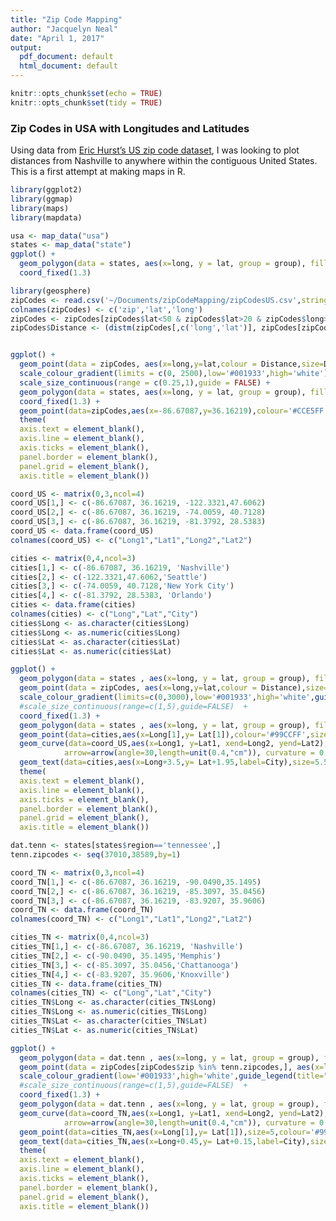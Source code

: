 ```yaml
---
title: "Zip Code Mapping"
author: "Jacquelyn Neal"
date: "April 1, 2017"
output:
  pdf_document: default
  html_document: default
---
```


```r
knitr::opts_chunk$set(echo = TRUE)
knitr::opts_chunk$set(tidy = TRUE)
```

### Zip Codes in USA with Longitudes and Latitudes
Using data from [Eric Hurst's US zip code dataset](https://gist.github.com/erichurst/7882666), I was looking to plot distances from Nashville to anywhere within the contiguous United States. This is a first attempt at making maps in R.

```r
library(ggplot2)
library(ggmap)
library(maps)
library(mapdata)
```


```r
usa <- map_data("usa")
states <- map_data("state")
ggplot() + 
  geom_polygon(data = states, aes(x=long, y = lat, group = group), fill = NA, color = "black") + 
  coord_fixed(1.3)
```

```r
library(geosphere)
zipCodes <- read.csv('~/Documents/zipCodeMapping/zipCodesUS.csv',stringsAsFactors = FALSE,header=TRUE)
colnames(zipCodes) <- c('zip','lat','long') 
zipCodes <- zipCodes[zipCodes$lat<50 & zipCodes$lat>20 & zipCodes$long>-130,]
zipCodes$Distance <- (distm(zipCodes[,c('long','lat')], zipCodes[zipCodes$zip==37214,c('long','lat')], fun=distVincentyEllipsoid)/1000)/1.609


ggplot() +
  geom_point(data = zipCodes, aes(x=long,y=lat,colour = Distance,size=Distance)) +
  scale_colour_gradient(limits = c(0, 2500),low='#001933',high='white') +
  scale_size_continuous(range = c(0.25,1),guide = FALSE) +
  geom_polygon(data = states, aes(x=long, y = lat, group = group), fill = NA, color = "black") + 
  coord_fixed(1.3) +
  geom_point(data=zipCodes,aes(x=-86.67087,y=36.16219),colour='#CCE5FF',size=2,shape=9) +
  theme(
  axis.text = element_blank(),
  axis.line = element_blank(),
  axis.ticks = element_blank(),
  panel.border = element_blank(),
  panel.grid = element_blank(),
  axis.title = element_blank())
```


```r
coord_US <- matrix(0,3,ncol=4)
coord_US[1,] <- c(-86.67087, 36.16219, -122.3321,47.6062)
coord_US[2,] <- c(-86.67087, 36.16219, -74.0059, 40.7128)
coord_US[3,] <- c(-86.67087, 36.16219, -81.3792, 28.5383)
coord_US <- data.frame(coord_US)
colnames(coord_US) <- c("Long1","Lat1","Long2","Lat2")

cities <- matrix(0,4,ncol=3)
cities[1,] <- c(-86.67087, 36.16219, 'Nashville')
cities[2,] <- c(-122.3321,47.6062,'Seattle')
cities[3,] <- c(-74.0059, 40.7128,'New York City')
cities[4,] <- c(-81.3792, 28.5383, 'Orlando')
cities <- data.frame(cities)
colnames(cities) <- c("Long","Lat","City")
cities$Long <- as.character(cities$Long)
cities$Long <- as.numeric(cities$Long)
cities$Lat <- as.character(cities$Lat)
cities$Lat <- as.numeric(cities$Lat)

ggplot() +
  geom_polygon(data = states , aes(x=long, y = lat, group = group), fill = NA, color = "black") +
  geom_point(data = zipCodes, aes(x=long,y=lat,colour = Distance),size=1) +
  scale_colour_gradient(limits=c(0,3000),low='#001933',high='white',guide_legend(title="Distance (mi)")) + 
  #scale_size_continuous(range=c(1,5),guide=FALSE)  + 
  coord_fixed(1.3) +
  geom_polygon(data = states , aes(x=long, y = lat, group = group), fill = NA, color = "black") +
  geom_point(data=cities,aes(x=Long[1],y= Lat[1]),colour='#99CCFF',size=4,shape=9) +
  geom_curve(data=coord_US,aes(x=Long1, y=Lat1, xend=Long2, yend=Lat2),colour='#FF0074',
            arrow=arrow(angle=30,length=unit(0.4,"cm")), curvature = 0.3,size=1) +
  geom_text(data=cities,aes(x=Long+3.5,y= Lat+1.95,label=City),size=5.5,colour=c('gold'), fontface=2)+ #,'#D4AF37','#D4AF37','#D4AF37'),fontface=2) +
  theme(
  axis.text = element_blank(),
  axis.line = element_blank(),
  axis.ticks = element_blank(),
  panel.border = element_blank(),
  panel.grid = element_blank(),
  axis.title = element_blank())
```

```r
dat.tenn <- states[states$region=='tennessee',]
tenn.zipcodes <- seq(37010,38589,by=1)

coord_TN <- matrix(0,3,ncol=4)
coord_TN[1,] <- c(-86.67087, 36.16219, -90.0490,35.1495)
coord_TN[2,] <- c(-86.67087, 36.16219, -85.3097, 35.0456)
coord_TN[3,] <- c(-86.67087, 36.16219, -83.9207, 35.9606)
coord_TN <- data.frame(coord_TN)
colnames(coord_TN) <- c("Long1","Lat1","Long2","Lat2")

cities_TN <- matrix(0,4,ncol=3)
cities_TN[1,] <- c(-86.67087, 36.16219, 'Nashville')
cities_TN[2,] <- c(-90.0490, 35.1495,'Memphis')
cities_TN[3,] <- c(-85.3097, 35.0456,'Chattanooga')
cities_TN[4,] <- c(-83.9207, 35.9606,'Knoxville')
cities_TN <- data.frame(cities_TN)
colnames(cities_TN) <- c("Long","Lat","City")
cities_TN$Long <- as.character(cities_TN$Long)
cities_TN$Long <- as.numeric(cities_TN$Long)
cities_TN$Lat <- as.character(cities_TN$Lat)
cities_TN$Lat <- as.numeric(cities_TN$Lat)

ggplot() +
  geom_polygon(data = dat.tenn , aes(x=long, y = lat, group = group), fill = NA, color = "black") +
  geom_point(data = zipCodes[zipCodes$zip %in% tenn.zipcodes,], aes(x=long,y=lat,colour = Distance),size=5) +
  scale_colour_gradient(low='#001933',high='white',guide_legend(title="Distance (mi)")) + 
  #scale_size_continuous(range=c(1,5),guide=FALSE)  + 
  coord_fixed(1.3) +
  geom_polygon(data = dat.tenn , aes(x=long, y = lat, group = group), fill = NA, color = "black") +
  geom_curve(data=coord_TN,aes(x=Long1, y=Lat1, xend=Long2, yend=Lat2),colour='#FFB266',
            arrow=arrow(angle=30,length=unit(0.4,"cm")), curvature = 0.3,size=1) +
  geom_point(data=cities_TN,aes(x=Long[1],y= Lat[1]),size=5,colour='#99CCFF',shape=9) +
  geom_text(data=cities_TN,aes(x=Long+0.45,y= Lat+0.15,label=City),size=5.5,colour='gold',fontface=2) +
  theme(
  axis.text = element_blank(),
  axis.line = element_blank(),
  axis.ticks = element_blank(),
  panel.border = element_blank(),
  panel.grid = element_blank(),
  axis.title = element_blank())
```


